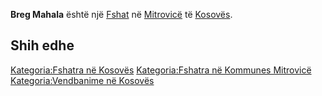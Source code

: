 {{Fshat në Kosovës
 | Emri                = Breg Mahala
| srp_N_name = Breg Mahala
| srp_N_FULL_NAME_RO = Breg Mahala
| srp_N_FULL_NAME_ND_RO = Breg Mahala
| srp_N_SORT_NAME_RG = BREGMAHALA
| srp_N_FULL_NAME_RG = Breg Mahala
| srp_N_FULL_NAME_ND_RG = Breg Mahala
| srp_NS_name = Брeг Махала
| srp_NS_FULL_NAME_RO = Брeг Махала
| srp_NS_FULL_NAME_ND_RO = Брeг Махала
| srp_NS_SORT_NAME_RG = БРEГМАХАЛА
| srp_NS_FULL_NAME_RG = Брeг Махала
| srp_NS_FULL_NAME_ND_RG = Брeг Махала

 | Emri (Rasa dhanore) = 
 | Figura              = 
 | Shteti              = Kosovo
 | Komuna              = Mitrovicë
 | Kodi postar         = 
 | Sipërfaqja          = 

 | Popullsia           = 

 | Regj. i popullsisë  = 
 | Dend. e popullsisë  = 
 | Faqja zyrtare       = 
 <!--- Koordinatat ----> 
 | Gjerësia            = 42.563611
 | Gjatësia            = 20.758333
 | Lartësia            = 
}}
'''Breg Mahala''' është një [[Fshat]] në [[Mitrovicë]] të [[Kosovës]].

<!-- == Gjeografia == -->
<!-- == Historia == -->
<!-- == Demografia == -->
== Shih edhe ==
{{Komuna Mitrovicë}}
{{Kosovo-Administrata-Cung}}

[[Kategoria:Fshatra në Kosovës]]
[[Kategoria:Fshatra në Kommunes Mitrovicë]]
[[Kategoria:Vendbanime në Kosovës]]